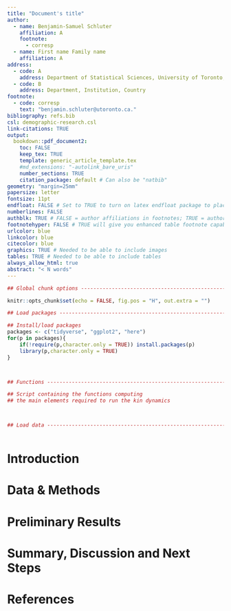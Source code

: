 ```yaml
---
title: "Document's title"
author:
  - name: Benjamin-Samuel Schluter
    affiliation: A
    footnote:
      - corresp
  - name: First name Family name
    affiliation: A
address:
  - code: A
    address: Department of Statistical Sciences, University of Toronto, Canada
  - code: B
    address: Department, Institution, Country
footnote:
  - code: corresp
    text: "benjamin.schluter@utoronto.ca."
bibliography: refs.bib
csl: demographic-research.csl
link-citations: TRUE
output:
  bookdown::pdf_document2:
    toc: FALSE
    keep_tex: TRUE
    template: generic_article_template.tex
    #md_extensions: "-autolink_bare_uris"
    number_sections: TRUE
    citation_package: default # Can also be "natbib"
geometry: "margin=25mm"
papersize: letter
fontsize: 11pt
endfloat: FALSE # Set to TRUE to turn on latex endfloat package to place figures and tables at end of document
numberlines: FALSE
authblk: TRUE # FALSE = author affiliations in footnotes; TRUE = author affiliations in a block below author names
footnotehyper: FALSE # TRUE will give you enhanced table footnote capabilities. Set to FALSE to be able to use French blocks. Needed due to what appears to be a latex bug.
urlcolor: blue
linkcolor: blue
citecolor: blue
graphics: TRUE # Needed to be able to include images
tables: TRUE # Needed to be able to include tables
always_allow_html: true
abstract: "< N words"
---
```


```r

## Global chunk options --------------------------------------------------------

knitr::opts_chunk$set(echo = FALSE, fig.pos = "H", out.extra = "")

```


```r

## Load packages ---------------------------------------------------------------

## Install/load packages
packages <- c("tidyverse", "ggplot2", "here")
for(p in packages){
    if(!require(p,character.only = TRUE)) install.packages(p)
    library(p,character.only = TRUE)
}



## Functions -------------------------------------------------------------------

## Script containing the functions computing
## the main elements required to run the kin dynamics



## Load data -------------------------------------------------------------------



```



# Introduction



# Data & Methods



# Preliminary Results



# Summary, Discussion and Next Steps




\newpage



# References {-}

<div id="refs"></div>
